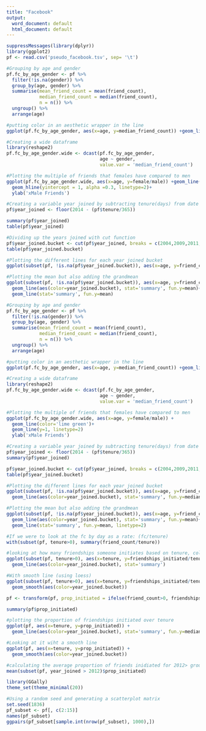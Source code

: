 ```yaml
---
title: "Facebook"
output:
  word_document: default
  html_document: default
---
```


```r
suppressMessages(library(dplyr))
library(ggplot2)
pf <- read.csv('pseudo_facebook.tsv', sep= '\t')
```


```r
#Grouping by age and gender
pf.fc_by_age_gender <- pf %>%
  filter(!is.na(gender)) %>%
  group_by(age, gender) %>%
  summarise(mean_friend_count = mean(friend_count),
            median_friend_count = median(friend_count),
            n = n()) %>%
  ungroup() %>%
  arrange(age)
```

```r
#putting color in an aesthetic wrapper in the line
ggplot(pf.fc_by_age_gender, aes(x=age, y=median_friend_count)) +geom_line(aes(color=gender))
```



```r
#Creating a wide dataframe
library(reshape2)
pf.fc_by_age_gender.wide <- dcast(pf.fc_by_age_gender,
                                  age ~ gender,
                                  value.var = 'median_friend_count')
```


```r
#Plotting the multiple of friends that females have compared to men
ggplot(pf.fc_by_age_gender.wide, aes(x=age, y=female/male)) +geom_line(color='lime green') +
  geom_hline(yintercept = 1, alpha =0.3, linetype=2)+
  ylab('xMale Friends')
```

```r
#Creating a variable year joined by subtracting tenure(days) from date of sample (2014)
pf$year_joined <- floor(2014 - (pf$tenure/365))
```

```r
summary(pf$year_joined)
table(pf$year_joined)
```

```r
#Dividing up the years joined with cut function
pf$year_joined.bucket <- cut(pf$year_joined, breaks = c(2004,2009,2011,2012, 2014))
table(pf$year_joined.bucket)
```



```r
#Plotting the different lines for each year joined bucket
ggplot(subset(pf, !is.na(pf$year_joined.bucket)), aes(x=age, y=friend_count))+geom_line(aes(color=year_joined.bucket), stat='summary', fun.y=median)
```

```r
#Plotting the mean but also adding the grandmean
ggplot(subset(pf, !is.na(pf$year_joined.bucket)), aes(x=age, y=friend_count))+
  geom_line(aes(color=year_joined.bucket), stat='summary', fun.y=mean)+
  geom_line(stat='summary', fun.y=mean)
```







```r
#Grouping by age and gender
pf.fc_by_age_gender <- pf %>%
  filter(!is.na(gender)) %>%
  group_by(age, gender) %>%
  summarise(mean_friend_count = mean(friend_count),
            median_friend_count = median(friend_count),
            n = n()) %>%
  ungroup() %>%
  arrange(age)
```

```r
#putting color in an aesthetic wrapper in the line
ggplot(pf.fc_by_age_gender, aes(x=age, y=median_friend_count)) +geom_line(aes(color=gender))
```



```r
#Creating a wide dataframe
library(reshape2)
pf.fc_by_age_gender.wide <- dcast(pf.fc_by_age_gender,
                                  age ~ gender,
                                  value.var = 'median_friend_count')
```


```r
#Plotting the multiple of friends that females have compared to men
ggplot(pf.fc_by_age_gender.wide, aes(x=age, y=female/male)) +
  geom_line(color='lime green')+
  geom_line(y=1, linetype=2)
  ylab('xMale Friends')
```



```r
#Creating a variable year joined by subtracting tenure(days) from date of sample (2014) 
pf$year_joined <- floor(2014 - (pf$tenure/365)) 
summary(pf$year_joined)
```

```r
pf$year_joined.bucket <- cut(pf$year_joined, breaks = c(2004,2009,2011,2012, 2014)) 
table(pf$year_joined.bucket)
```

```r
#Plotting the different lines for each year joined bucket 
ggplot(subset(pf, !is.na(pf$year_joined.bucket)), aes(x=age, y=friend_count))+
  geom_line(aes(color=year_joined.bucket), stat='summary', fun.y=median)
```



```r
#Plotting the mean but also adding the grandmean 
ggplot(subset(pf, !is.na(pf$year_joined.bucket)), aes(x=age, y=friend_count))+ 
  geom_line(aes(color=year_joined.bucket), stat='summary', fun.y=mean)+ 
  geom_line(stat='summary', fun.y=mean, linetype=2)
```




```r
#If we were to look at the fc by day as a rate: (fc/tenure)
with(subset(pf, tenure>0), summary(friend_count/tenure))
```


```r
#looking at how many friendships someone initiates based on tenure, colored by year joined
ggplot(subset(pf, tenure>0), aes(x=tenure, y=friendships_initiated/tenure)) +
  geom_line(aes(color=year_joined.bucket), stat='summary')
```

```r
#With smooth line (using loess)
ggplot(subset(pf, tenure>0), aes(x=tenure, y=friendships_initiated/tenure)) +
  geom_smooth(aes(color=year_joined.bucket))
```


```r
pf <- transform(pf, prop_initiated = ifelse(friend_count>0, friendships_initiated/friend_count, 0))
```

```r
summary(pf$prop_initiated)
```

```r
#plotting the proportion of friendships initiated over tenure
ggplot(pf, aes(x=tenure, y=prop_initiated)) +
  geom_line(aes(color=year_joined.bucket), stat='summary', fun.y=median)
```


```r
#Looking at it wiht a smooth line
ggplot(pf, aes(x=tenure, y=prop_initiated)) +
  geom_smooth(aes(color=year_joined.bucket))
```


```r
#calculating the average proportion of friends inidiated for 2012> group
mean(subset(pf, year_joined > 2012)$prop_initiated) 
```


```r
library(GGally)
theme_set(theme_minimal(20))
```

```r
#Using a random seed and generating a scatterplot matrix
set.seed(1836)
pf_subset <- pf[, c(2:15)]
names(pf_subset)
ggpairs(pf_subset[sample.int(nrow(pf_subset), 1000),])
```


